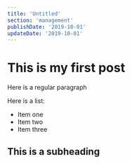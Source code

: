 ```yaml
---
title: 'Untitled'
section: 'management'
publishDate: '2019-10-01'
updateDate: '2019-10-01'
---
```


# This is my first post

Here is a regular paragraph

Here is a list:

-   Item one
-   Item two
-   Item three

## This is a subheading
